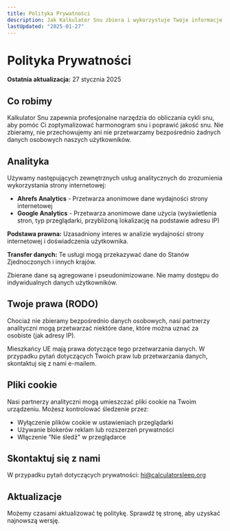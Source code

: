 ```yaml
---
title: Polityka Prywatności
description: Jak Kalkulator Snu zbiera i wykorzystuje Twoje informacje
lastUpdated: "2025-01-27"
---
```


# Polityka Prywatności

**Ostatnia aktualizacja:** 27 stycznia 2025

## Co robimy

Kalkulator Snu zapewnia profesjonalne narzędzia do obliczania cykli snu, aby pomóc Ci zoptymalizować harmonogram snu i poprawić jakość snu. Nie zbieramy, nie przechowujemy ani nie przetwarzamy bezpośrednio żadnych danych osobowych naszych użytkowników.

## Analityka

Używamy następujących zewnętrznych usług analitycznych do zrozumienia wykorzystania strony internetowej:

- **Ahrefs Analytics** - Przetwarza anonimowe dane wydajności strony internetowej
- **Google Analytics** - Przetwarza anonimowe dane użycia (wyświetlenia stron, typ przeglądarki, przybliżoną lokalizację na podstawie adresu IP)

**Podstawa prawna:** Uzasadniony interes w analizie wydajności strony internetowej i doświadczenia użytkownika.

**Transfer danych:** Te usługi mogą przekazywać dane do Stanów Zjednoczonych i innych krajów.

Zbierane dane są agregowane i pseudonimizowane. Nie mamy dostępu do indywidualnych danych użytkowników.

## Twoje prawa (RODO)

Chociaż nie zbieramy bezpośrednio danych osobowych, nasi partnerzy analityczni mogą przetwarzać niektóre dane, które można uznać za osobiste (jak adresy IP).

Mieszkańcy UE mają prawa dotyczące tego przetwarzania danych. W przypadku pytań dotyczących Twoich praw lub przetwarzania danych, skontaktuj się z nami e-mailem.

## Pliki cookie

Nasi partnerzy analityczni mogą umieszczać pliki cookie na Twoim urządzeniu. Możesz kontrolować śledzenie przez:

- Wyłączenie plików cookie w ustawieniach przeglądarki
- Używanie blokerów reklam lub rozszerzeń prywatności
- Włączenie "Nie śledź" w przeglądarce

## Skontaktuj się z nami

W przypadku pytań dotyczących prywatności: hi@calculatorsleep.org

## Aktualizacje

Możemy czasami aktualizować tę politykę. Sprawdź tę stronę, aby uzyskać najnowszą wersję.



